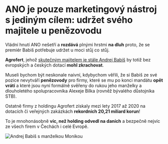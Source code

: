 # ANO je pouze marketingový nástroj s jediným cílem: **udržet svého majitele u penězovodu**

Vládní hnutí ANO nešetří a **rozdává** plnými hrstmi **na dluh** proto, že se premiér Babiš potřebuje udržet u moci stůj co stůj.

**Agrofert**, jehož [skutečným majitelem je stále Andrej Babiš](https://esm.justice.cz/ias/issm/rejstrik-sm.vysledky?subjektId=525681&typ=PLATNY_CASTECNY_SM) by totiž bez evropských a českých dotací **mohl zkrachovat**.

Museli bychom být neskonale naivní, kdybychom věřili, že si Babiš ze své pozice nevytváří **penězovody** pro firmy, které se mu po konci mandátu **opět vrátí** a které jsou nyní formálně svěřeny do rukou jeho manželky a dlouholetého spolupracovníka Alexeje Bílka (rovněž bývalého důstojníka STB).

Ostatně firmy z holdingu Agrofert získaly mezi lety 2017 až 2020 na dotacích či veřejných zakázkách **rekordních 20,21 miliard korun**!

To je mnohonásobně **víc, než holding odvedl na daních** a bezpečně nejvíc ze všech firem v Čechách i celé Evropě.

![Andrej Babiš s manželkou Monikou](../../images/andrej-babis-s-manzelkou-monikou.jpg)
